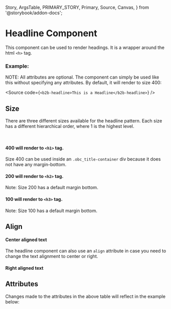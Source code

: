   Story,
  ArgsTable,
  PRIMARY_STORY,
  Primary,
  Source,
  Canvas,
} from '@storybook/addon-docs';

# Headline Component

This component can be used to render headings. It is a wrapper around the html `<h>` tag.

### Example:

<Canvas withSource="open" withToolbar={false}>
  <Story id="components-content-headline--story-010-default" />
</Canvas>

NOTE: All attributes are optional. The component can simply be used like this without specifying any attributes. By
default, it will render to size 400:

<Source code={`<b2b-headline>This is a Headline</b2b-headline>`} />

## Size

There are three different sizes available for the headline pattern. Each size has a different hierarchical order,
where 1 is the highest level.

<br />

#### 400 will render to `<h1>` tag.

Size 400 can be used inside an `.obc_title-container` div because it does not have any margin-bottom.

<Canvas withSource="closed" withToolbar={false}>
  <Story id="components-content-headline--story-010-default" />
</Canvas>

#### 200 will render to `<h2>` tag.

Note: Size 200 has a default margin bottom.

<Canvas withSource="closed" withToolbar={false}>
  <Story id="components-content-headline--story-030-size-200" />
</Canvas>

#### 100 will render to `<h3>` tag.

Note: Size 100 has a default margin bottom.

<Canvas withSource="closed" withToolbar={false}>
  <Story id="components-content-headline--story-040-size-100" />
</Canvas>

## Align

#### Center aligned text

The headline component can also use an `align` attribute in case you need to change the text alignment to center or right.

<Canvas withSource="closed" withToolbar={false}>
  <Story id="components-content-headline--story-050-center" />
</Canvas>

#### Right aligned text

<Canvas withSource="closed" withToolbar={false}>
  <Story id="components-content-headline--story-060-right" />
</Canvas>

## Attributes

<ArgsTable story={PRIMARY_STORY} />
Changes made to the attributes in the above table will reflect in the example below:
<Primary />
